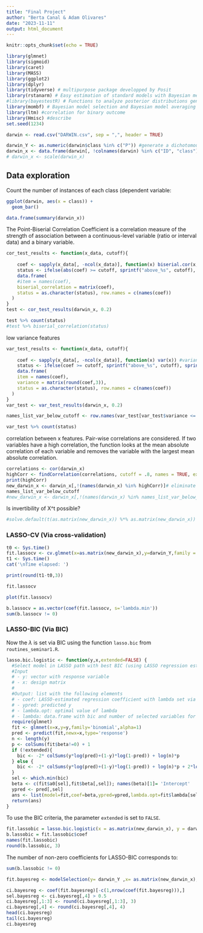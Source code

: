 ```yaml
---
title: "Final Project"
author: "Berta Canal & Adam Olivares"
date: "2023-11-11"
output: html_document
---
```


```r
knitr::opts_chunk$set(echo = TRUE)
```

```r
library(glmnet)
library(sigmoid)
library(caret)
library(MASS)
library(ggplot2)
library(dplyr)
library(tidyverse) # multipurpose package developped by Posit
library(rstanarm) # Easy estimation of standard models with Bayesian methods 
#library(bayestestR) # Functions to analyze posterior distributions generated by rstranarm
library(mombf) # Bayesian model selection and Bayesian model averaging
library(ltm) #correlation for binary outcome
library(Hmisc) #describe
set.seed(1234)
```


```r
darwin <- read.csv("DARWIN.csv", sep = ",", header = TRUE)
```

```r
darwin_Y <- as.numeric(darwin$class %in% c("P")) #generate a dichotomous variable
darwin_x <- data.frame(darwin[, !colnames(darwin) %in% c("ID", "class")])
# darwin_x <- scale(darwin_x)
```

## Data exploration

Count the number of instances of each class (dependent variable:

```r
ggplot(darwin, aes(x = class)) +
  geom_bar()
```
```r
data.frame(summary(darwin_x))
```

The Point-Biserial Correlation Coefficient is a correlation measure of the strength of association between a continuous-level variable (ratio or interval data) and a binary variable.
```r
cor_test_results <- function(x_data, cutoff){
  
    coef <- sapply(x_data[, -ncol(x_data)], function(x) biserial.cor(x, darwin_Y)) #apply biserial.cor function
    status <- ifelse(abs(coef) >= cutoff, sprintf("above_%s", cutoff), sprintf("below_%s", cutoff))
    data.frame(
    #item = names(coef),
    biserial_correlation = matrix(coef),
    status = as.character(status), row.names = c(names(coef))
  )  
}
test <- cor_test_results(darwin_x, 0.2)
```

```r
test %>% count(status)
#test %>% biserial_correlation(status)
```
low variance features

```r
var_test_results <- function(x_data, cutoff){
  
    coef <- sapply(x_data[, -ncol(x_data)], function(x) var(x)) #variance
    status <- ifelse(coef >= cutoff, sprintf("above_%s", cutoff), sprintf("below_%s", cutoff))
    data.frame(
    item = names(coef),
    variance = matrix(round(coef,3)),
    status = as.character(status), row.names = c(names(coef))
  )  
}
var_test <- var_test_results(darwin_x, 0.2)

names_list_var_below_cutoff <- row.names(var_test[var_test$variance <= 0.2, ])
```

```r
var_test %>% count(status)
```
correlation between x features. Pair-wise correlations are considered. If two variables have a high correlation, the function looks at the mean absolute correlation of each variable and removes the variable with the largest mean absolute correlation.
```r
correlations <- cor(darwin_x)
highCorr <- findCorrelation(correlations, cutoff = .8, names = TRUE, exact = TRUE) #exact = TRUE will cause the function to re-evaluate the average correlations at each step
print(highCorr)
new_darwin_x <- darwin_x[,!(names(darwin_x) %in% highCorr)]# eliminate by correlation
names_list_var_below_cutoff
#new_darwin_x <- darwin_x[,!(names(darwin_x) %in% names_list_var_below_cutoff)]# eliminate by variance
```
Is invertibility of X^t possible?

```r
#solve.default(t(as.matrix(new_darwin_x)) %*% as.matrix(new_darwin_x))
```


### LASSO-CV (Via cross-validation)


```r
t0 <- Sys.time()
fit.lassocv <- cv.glmnet(x=as.matrix(new_darwin_x),y=darwin_Y,family ='binomial', nfolds = 10, aplha = 1)
t1 <- Sys.time()
cat('\nTime elapsed: ')
```


```r
print(round(t1-t0,3))
```

```r
fit.lassocv
```

```r
plot(fit.lassocv) 
```

```r
b.lassocv = as.vector(coef(fit.lassocv, s='lambda.min'))
sum(b.lassocv != 0)
```

### LASSO-BIC (Via BIC)

Now the $\lambda$ is set via BIC using the function `lasso.bic` from `routines_seminar1.R`.

```r
lasso.bic.logistic <- function(y,x,extended=FALSE) {
  #Select model in LASSO path with best BIC (using LASSO regression estimates)
  #Input
  # - y: vector with response variable
  # - x: design matrix
  #
  #Output: list with the following elements
  # - coef: LASSO-estimated regression coefficient with lambda set via BIC
  # - ypred: predicted y
  # - lambda.opt: optimal value of lambda
  # - lambda: data.frame with bic and number of selected variables for each value of lambda
  require(glmnet)
  fit <- glmnet(x=x,y=y,family='binomial',alpha=1)
  pred <- predict(fit,newx=x,type='response')
  n <- length(y)
  p <- colSums(fit$beta!=0) + 1
  if (!extended){
    bic <- -2* colSums(y*log(pred)+(1-y)*log(1-pred)) + log(n)*p 
  } else {
    bic <- -2* colSums(y*log(pred)+(1-y)*log(1-pred)) + log(n)*p + 2*log(choose(ncol(x),p))
  }
  sel <- which.min(bic)
  beta <- c(fit$a0[sel],fit$beta[,sel]); names(beta)[1]= 'Intercept'
  ypred <- pred[,sel]
  ans <- list(model=fit,coef=beta,ypred=ypred,lambda.opt=fit$lambda[sel],lambda=data.frame(lambda=fit$lambda,bic=bic,nvars=p))
  return(ans)
}
```

To use the BIC criteria, the parameter `extended` is set to `FALSE`.

```r
fit.lassobic = lasso.bic.logistic(x = as.matrix(new_darwin_x), y = darwin_Y, extended = FALSE)
b.lassobic = fit.lassobic$coef
names(fit.lassobic)
round(b.lassobic, 3)
```

The number of non-zero coefficients for LASSO-BIC corresponds to:
```r
sum(b.lassobic != 0)
```

```r
fit.bayesreg <- modelSelection(y= darwin_Y ,x= as.matrix(new_darwin_x), priorCoef=zellnerprior(tau=1), priorDelta=modelbbprior(1,1))
```

```r
ci.bayesreg <- coef(fit.bayesreg)[-c(1,nrow(coef(fit.bayesreg))),]
sel.bayesreg <- ci.bayesreg[,4] > 0.5
ci.bayesreg[,1:3] <- round(ci.bayesreg[,1:3], 3)  
ci.bayesreg[,4] <- round(ci.bayesreg[,4], 4)      
head(ci.bayesreg)
tail(ci.bayesreg)
ci.bayesreg
```



